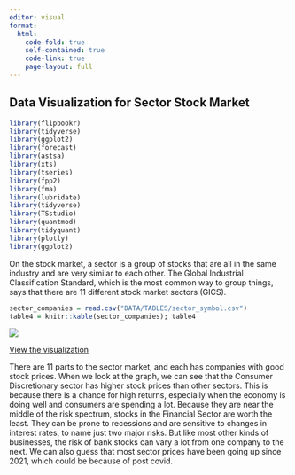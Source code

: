 ```yaml
---
editor: visual
format:
  html:
    code-fold: true
    self-contained: true
    code-link: true
    page-layout: full
---
```


## Data Visualization for Sector Stock Market
```r
library(flipbookr)
library(tidyverse)
library(ggplot2)
library(forecast)
library(astsa) 
library(xts)
library(tseries)
library(fpp2)
library(fma)
library(lubridate)
library(tidyverse)
library(TSstudio)
library(quantmod)
library(tidyquant)
library(plotly)
library(ggplot2)
```

On the stock market, a sector is a group of stocks that are all in the same industry and are very similar to each other. The Global Industrial Classification Standard, which is the most common way to group things, says that there are 11 different stock market sectors (GICS).

```r
sector_companies = read.csv("DATA/TABLES/sector_symbol.csv")
table4 = knitr::kable(sector_companies); table4
```

![](TABLEAU/sector_market_dv.png)

::: {align="center"}
[View the visualization](https://public.tableau.com/views/SECTORMARKET/Sheet2?:language=en-US&:display_count=n&:origin=viz_share_link)
:::

There are 11 parts to the sector market, and each has companies with good stock prices. When we look at the graph, we can see that the Consumer Discretionary sector has higher stock prices than other sectors. This is because there is a chance for high returns, especially when the economy is doing well and consumers are spending a lot. Because they are near the middle of the risk spectrum, stocks in the Financial Sector are worth the least. They can be prone to recessions and are sensitive to changes in interest rates, to name just two major risks. But like most other kinds of businesses, the risk of bank stocks can vary a lot from one company to the next. We can also guess that most sector prices have been going up since 2021, which could be because of post covid.
